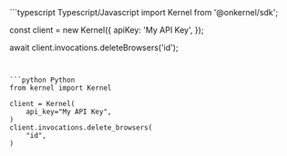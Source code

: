 <CodeGroup>
```typescript Typescript/Javascript
import Kernel from '@onkernel/sdk';

const client = new Kernel({
  apiKey: 'My API Key',
});

await client.invocations.deleteBrowsers('id');
```


```python Python
from kernel import Kernel

client = Kernel(
    api_key="My API Key",
)
client.invocations.delete_browsers(
    "id",
)
```
</CodeGroup>
